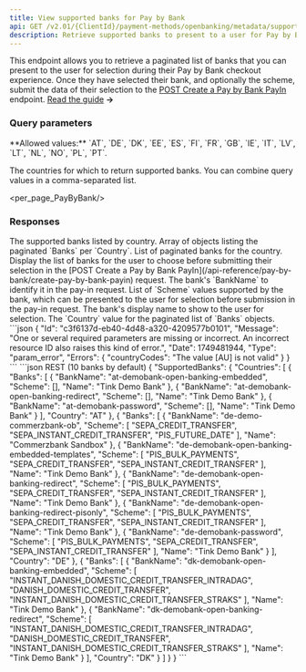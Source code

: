 ```yaml
---
title: View supported banks for Pay by Bank
api: GET /v2.01/{ClientId}/payment-methods/openbanking/metadata/supported-banks
description: Retrieve supported banks to present to a user for Pay by Bank pay-ins
---
```




This endpoint allows you to retrieve a paginated list of banks that you can present to the user for selection during their Pay by Bank checkout experience. Once they have selected their bank, and optionally the scheme, submit the data of their selection to the [POST Create a Pay by Bank PayIn](/api-reference/pay-by-bank/create-pay-by-bank-payin) endpoint. [Read the guide](/guides/payment-methods/banking/pay-by-bank) **&rarr;**

### Query parameters

<ParamField query="CountryCodes" type="string">
**Allowed values:** `AT`, `DE`, `DK`, `EE`, `ES`, `FI`, `FR`, `GB`, `IE`, `IT`, `LV`, `LT`, `NL`, `NO`, `PL`, `PT`.

The countries for which to return supported banks. You can combine query values in a comma-separated list.
</ParamField>

<per_page_PayByBank/>
<page/>


### Responses

<AccordionGroup>
<Accordion title="200 - Response parameters" defaultOpen>

<ResponseField name="SupportedBanks" type="object">
The supported banks listed by country.
<Expandable title="properties" defaultOpen>
<ResponseField name="Countries" type="array (object)">
Array of objects listing the paginated `Banks` per `Country`.
<Expandable title="properties" defaultOpen>
<ResponseField name="Banks" type="array (object)">
List of paginated banks for the country. Display the list of banks for the user to choose before submitting their selection in the [POST Create a Pay by Bank PayIn](/api-reference/pay-by-bank/create-pay-by-bank-payin) request. 
<Expandable title="properties" defaultOpen>
<ResponseField name="BankName" type="string">
The bank's `BankName` to identify it in the pay-in request.
</ResponseField>
<ResponseField name="Scheme" type="array (string)">
List of `Scheme` values supported by the bank, which can be presented to the user for selection before submission in the pay-in request.
</ResponseField>
<ResponseField name="Name" type="type">
The bank's display name to show to the user for selection.
</ResponseField>
</Expandable>
<ResponseField name="Country" type="string">
The `Country` value for the paginated list of `Banks` objects.
</ResponseField>
</ResponseField>
</Expandable>
</ResponseField>
</Expandable>
</ResponseField>
</Accordion>
</AccordionGroup>


<AccordionGroup>
<Accordion title="400 - Unsupported country code">
```json
{
    "Id": "c3f6137d-eb40-4d48-a320-4209577b0101",
    "Message": "One or several required parameters are missing or incorrect. An incorrect resource ID also raises this kind of error.",
    "Date": 1749481944,
    "Type": "param_error",
    "Errors": {
        "countryCodes": "The value [AU] is not valid"
    }
}
```
</Accordion>
</AccordionGroup>


<RequestExample>
<RestGetNoBody/>
</RequestExample>

<ResponseExample>
```json REST (10 banks by default)
{
    "SupportedBanks": {
        "Countries": [
            {
                "Banks": [
                    {
                        "BankName": "at-demobank-open-banking-embedded",
                        "Scheme": [],
                        "Name": "Tink Demo Bank"
                    },
                    {
                        "BankName": "at-demobank-open-banking-redirect",
                        "Scheme": [],
                        "Name": "Tink Demo Bank"
                    },
                    {
                        "BankName": "at-demobank-password",
                        "Scheme": [],
                        "Name": "Tink Demo Bank"
                    }
                ],
                "Country": "AT"
            },
            {
                "Banks": [
                    {
                        "BankName": "de-demo-commerzbank-ob",
                        "Scheme": [
                            "SEPA_CREDIT_TRANSFER",
                            "SEPA_INSTANT_CREDIT_TRANSFER",
                            "PIS_FUTURE_DATE"
                        ],
                        "Name": "Commerzbank Sandbox"
                    },
                    {
                        "BankName": "de-demobank-open-banking-embedded-templates",
                        "Scheme": [
                            "PIS_BULK_PAYMENTS",
                            "SEPA_CREDIT_TRANSFER",
                            "SEPA_INSTANT_CREDIT_TRANSFER"
                        ],
                        "Name": "Tink Demo Bank"
                    },
                    {
                        "BankName": "de-demobank-open-banking-redirect",
                        "Scheme": [
                            "PIS_BULK_PAYMENTS",
                            "SEPA_CREDIT_TRANSFER",
                            "SEPA_INSTANT_CREDIT_TRANSFER"
                        ],
                        "Name": "Tink Demo Bank"
                    },
                    {
                        "BankName": "de-demobank-open-banking-redirect-pisonly",
                        "Scheme": [
                            "PIS_BULK_PAYMENTS",
                            "SEPA_CREDIT_TRANSFER",
                            "SEPA_INSTANT_CREDIT_TRANSFER"
                        ],
                        "Name": "Tink Demo Bank"
                    },
                    {
                        "BankName": "de-demobank-password",
                        "Scheme": [
                            "PIS_BULK_PAYMENTS",
                            "SEPA_CREDIT_TRANSFER",
                            "SEPA_INSTANT_CREDIT_TRANSFER"
                        ],
                        "Name": "Tink Demo Bank"
                    }
                ],
                "Country": "DE"
            },
            {
                "Banks": [
                    {
                        "BankName": "dk-demobank-open-banking-embedded",
                        "Scheme": [
                            "INSTANT_DANISH_DOMESTIC_CREDIT_TRANSFER_INTRADAG",
                            "DANISH_DOMESTIC_CREDIT_TRANSFER",
                            "INSTANT_DANISH_DOMESTIC_CREDIT_TRANSFER_STRAKS"
                        ],
                        "Name": "Tink Demo Bank"
                    },
                    {
                        "BankName": "dk-demobank-open-banking-redirect",
                        "Scheme": [
                            "INSTANT_DANISH_DOMESTIC_CREDIT_TRANSFER_INTRADAG",
                            "DANISH_DOMESTIC_CREDIT_TRANSFER",
                            "INSTANT_DANISH_DOMESTIC_CREDIT_TRANSFER_STRAKS"
                        ],
                        "Name": "Tink Demo Bank"
                    }
                ],
                "Country": "DK"
            }
        ]
    }
}
```
</ResponseExample>


